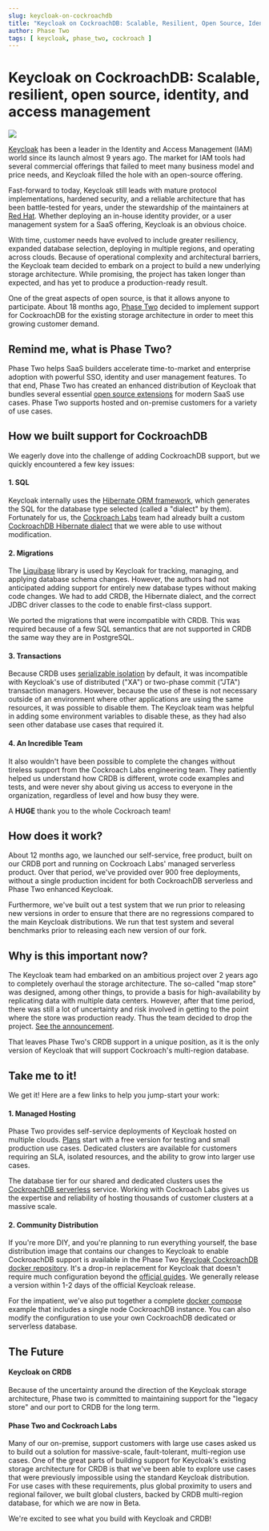 ```yaml
---
slug: keycloak-on-cockroachdb
title: "Keycloak on CockroachDB: Scalable, Resilient, Open Source, Identity and Access Management"
author: Phase Two
tags: [ keycloak, phase_two, cockroach ]
---
```


# Keycloak on CockroachDB: Scalable, resilient, open source, identity, and access management

![](/blog/2023-12-06-keycloak-on-cockroachdb-kcpluscrdb.png)

[Keycloak](https://www.keycloak.org/) has been a leader in the Identity and Access Management (IAM) world since its launch almost 9 years ago. The market for IAM tools had several commercial offerings that failed to meet many business model and price needs, and Keycloak filled the hole with an open-source offering. 

Fast-forward to today, Keycloak still leads with mature protocol implementations, hardened security, and a reliable architecture that has been battle-tested for years, under the stewardship of the maintainers at [Red Hat](https://www.redhat.com/). Whether deploying an in-house identity provider, or a user management system for a SaaS offering, Keycloak is an obvious choice.

With time, customer needs have evolved to include greater resiliency, expanded database selection, deploying in multiple regions, and operating across clouds. Because of operational complexity and architectural barriers, the Keycloak team decided to embark on a project to build a new underlying storage architecture. While promising, the project has taken longer than expected, and has yet to produce a production-ready result.

One of the great aspects of open source, is that it allows anyone to participate. About 18 months ago, [Phase Two](https://phasetwo.io) decided to implement support for CockroachDB for the existing storage architecture in order to meet this growing customer demand. 

## Remind me, what is Phase Two?

Phase Two helps SaaS builders accelerate time-to-market and enterprise adoption with powerful SSO, identity and user management features. To that end, Phase Two has created an enhanced distribution of Keycloak that bundles several essential [open source extensions](https://github.com/p2-inc) for modern SaaS use cases. Phase Two supports hosted and on-premise customers for a variety of use cases.

## How we built support for CockroachDB

We eagerly dove into the challenge of adding CockroachDB support, but we quickly encountered a few key issues:

#### 1. SQL
Keycloak internally uses the [Hibernate ORM framework](https://hibernate.org/), which generates the SQL for the database type selected (called a "dialect" by them). Fortunately for us, the [Cockroach Labs](https://www.cockroachlabs.com/) team had already built a custom [CockroachDB Hibernate dialect](https://www.cockroachlabs.com/blog/building-support-for-java-orm-hibernate-in-cockroachdb/) that we were able to use without modification.

#### 2. Migrations
The [Liquibase](https://www.liquibase.org/) library is used by Keycloak for tracking, managing, and applying database schema changes. However, the authors had not anticipated adding support for entirely new database types without making code changes. We had to add CRDB, the Hibernate dialect, and the correct JDBC driver classes to the code to enable first-class support.

We ported the migrations that were incompatible with CRDB. This was required because of a few SQL semantics that are not supported in CRDB the same way they are in PostgreSQL.

#### 3. Transactions
Because CRDB uses [serializable isolation](https://www.cockroachlabs.com/docs/stable/transactions#serializable-isolation) by default, it was incompatible with Keycloak's use of distributed ("XA") or two-phase commit ("JTA") transaction managers. However, because the use of these is not necessary outside of an environment where other applications are using the same resources, it was possible to disable them. The Keycloak team was helpful in adding some environment variables to disable these, as they had also seen other database use cases that required it.

#### 4. An **Incredible** Team
It also wouldn't have been possible to complete the changes without tireless support from the Cockroach Labs engineering team. They patiently helped us understand how CRDB is different, wrote code examples and tests, and were never shy about giving us access to everyone in the organization, regardless of level and how busy they were. 

A **HUGE** thank you to the whole Cockroach team!

## How does it work?
About 12 months ago, we launched our self-service, free product, built on our CRDB port and running on Cockroach Labs' managed serverless product. Over that period, we've provided over 900 free deployments, without a single production incident for both CockroachDB serverless and Phase Two enhanced Keycloak. 

Furthermore, we've built out a test system that we run prior to releasing new versions in order to ensure that there are no regressions compared to the main Keycloak distributions. We run that test system and several benchmarks prior to releasing each new version of our fork.

## Why is this important now?
The Keycloak team had embarked on an ambitious project over 2 years ago to completely overhaul the storage architecture. The so-called "map store" was designed, among other things, to provide a basis for high-availability by replicating data with multiple data centers. However, after that time period, there was still a lot of uncertainty and risk involved in getting to the point where the store was production ready. Thus the team decided to drop the project. [See the announcement](https://www.keycloak.org/2023/10/map-store-removal).

That leaves Phase Two's CRDB support in a unique position, as it is the only version of Keycloak that will support Cockroach's multi-region database. 

## Take me to it!
We get it! Here are a few links to help you jump-start your work:

#### 1. Managed Hosting
Phase Two provides self-service deployments of Keycloak hosted on multiple clouds. [Plans](https://phasetwo.io/#pricing) start with a free version for testing and small production use cases. Dedicated clusters are available for customers requiring an SLA, isolated resources, and the ability to grow into larger use cases.

The database tier for our shared and dedicated clusters uses the [CockroachDB serverless](https://www.cockroachlabs.com/lp/serverless-database-p) service. Working with Cockroach Labs gives us the expertise and reliability of hosting thousands of customer clusters at a massive scale. 

#### 2. Community Distribution
If you're more DIY, and you're planning to run everything yourself, the base distribution image that contains our changes to Keycloak to enable CockroachDB support is available in the Phase Two [Keycloak CockroachDB docker repository](https://quay.io/repository/phasetwo/keycloak-crdb?tab=info). It's a drop-in replacement for Keycloak that doesn't require much configuration beyond the [official guides](https://www.keycloak.org/guides). We generally release a version within 1-2 days of the official Keycloak release.

For the impatient, we've also put together a complete [docker compose](https://github.com/p2-inc/phasetwo-containers/blob/main/examples/cockroach/docker-compose.yml) example that includes a single node CockroachDB instance. You can also modify the configuration to use your own CockroachDB dedicated or serverless database.

## The Future 
#### Keycloak on CRDB
Because of the uncertainty around the direction of the Keycloak storage architecture, Phase two is committed to maintaining support for the "legacy store" and our port to CRDB for the long term.

#### Phase Two and Cockroach Labs
Many of our on-premise, support customers with large use cases asked us to build out a solution for massive-scale, fault-tolerant, multi-region use cases. One of the great parts of building support for Keycloak's existing storage architecture for CRDB is that we've been able to explore use cases that were previously impossible using the standard Keycloak distribution. For use cases with these requirements, plus global proximity to users and regional failover, we built global clusters, backed by CRDB multi-region database, for which we are now in Beta.

We're excited to see what you build with Keycloak and CRDB!